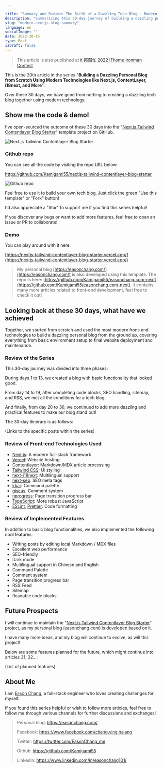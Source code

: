 ```yaml
---

title: "Summary and Review: The Birth of a Dazzling Tech Blog - Modern Next.js Blog Series #30"
description: "Summarizing this 30-day journey of building a dazzling personal blog from scratch with modern front-end technologies, revisiting the learned content, implemented features, and used technologies."
slug: "modern-nextjs-blog-summary"
language: en
socialImage: ""
date: 2022-10-15
type: Post
isDraft: false
---
```


> This article is also published at [it 邦幫忙 2022 iThome Ironman Contest](https://ithelp.ithome.com.tw/articles/10308942)

This is the 30th article in the series "**Building a Dazzling Personal Blog from Scratch Using Modern Technologies like Next.js, ContentLayer, i18next, and More**".

Over these 30 days, we have gone from nothing to creating a dazzling tech blog together using modern technology.

## Show me the code & demo!

I've open-sourced the outcome of these 30 days into the "[Next.js Tailwind Contentlayer Blog Starter](https://github.com/Kamigami55/nextjs-tailwind-contentlayer-blog-starter)" template project on GitHub.

![Next.js Tailwind Contentlayer Blog Starter](https://i.imgur.com/oNtgi9e.png)

### Github repo

You can see all the code by visiting the repo URL below:

https://github.com/Kamigami55/nextjs-tailwind-contentlayer-blog-starter

![Github repo](https://i.imgur.com/vYRUaL3.jpg)

Feel free to use it to build your own tech blog. Just click the green "Use this template" or "Fork" button!

I'd also appreciate a "Star" to support me if you find this series helpful!

If you discover any bugs or want to add more features, feel free to open an issue or PR to collaborate!

### Demo

You can play around with it here:

[https://nextjs-tailwind-contentlayer-blog-starter.vercel.app/](https://nextjs-tailwind-contentlayer-blog-starter.vercel.app/)

> My personal blog [https://easonchang.com/](https://easonchang.com/) is also developed using this template.
> The repo is here: [https://github.com/Kamigami55/easonchang.com-next](https://github.com/Kamigami55/easonchang.com-next).
> It contains many more articles related to front-end development, feel free to check it out!

## Looking back at these 30 days, what have we achieved

Together, we started from scratch and used the most modern front-end technologies to build a dazzling personal blog from the ground up, covering everything from basic environment setup to final website deployment and maintenance.

### Review of the Series

This 30-day journey was divided into three phases:

During days 1 to 13, we created a blog with basic functionality that looked good.

From day 14 to 19, after completing code blocks, SEO handling, sitemap, and RSS, we met all the conditions for a tech blog.

And finally, from day 20 to 30, we continued to add more dazzling and practical features to make our blog stand out!

The 30-day itinerary is as follows:

(Links to the specific posts within the series)

### Review of Front-end Technologies Used

- [Next.js](https://nextjs.org/): A modern full-stack framework
- [Vercel](https://vercel.com/home): Website hosting
- [Contentlayer](https://github.com/contentlayerdev/contentlayer): Markdown/MDX article processing
- [Tailwind CSS](https://tailwindcss.com/): UI styling
- [next-i18next](https://github.com/i18next/next-i18next): Multilingual support
- [next-seo](https://github.com/garmeeh/next-seo): SEO meta tags
- [kbar](https://github.com/timc1/kbar): Command palette
- [giscus](https://github.com/giscus/giscus): Comment system
- [nprogress](https://github.com/rstacruz/nprogress): Page transition progress bar
- [TypeScript](https://www.typescriptlang.org/): More robust JavaScript
- [ESLint](https://eslint.org/), [Prettier](https://prettier.io/): Code formatting

### Review of Implemented Features

In addition to basic blog functionalities, we also implemented the following cool features:

- Writing posts by editing local Markdown / MDX files
- Excellent web performance
- SEO-friendly
- Dark mode
- Multilingual support in Chinese and English
- Command Palette
- Comment system
- Page transition progress bar
- RSS Feed
- Sitemap
- Readable code blocks

## Future Prospects

I will continue to maintain the "[Next.js Tailwind Contentlayer Blog Starter](https://github.com/Kamigami55/nextjs-tailwind-contentlayer-blog-starter)" project, as my personal blog ([easonchang.com](https://easonchang.com/)) is developed based on it.

I have many more ideas, and my blog will continue to evolve, as will this project!

Below are some features planned for the future, which might continue into articles 31, 32...:

(List of planned features)

## About Me

I am [Eason Chang](https://easonchang.com/about), a full-stack engineer who loves creating challenges for myself.

If you found this series helpful or wish to follow more articles, feel free to follow me through various channels for further discussions and exchanges!

> Personal blog: https://easonchang.com/
>
> Facebook: https://www.facebook.com/chang.ying.hsiang
>
> Twitter: https://twitter.com/EasonChang_me
>
> Github: https://github.com/Kamigami55
>
> LinkedIn: https://www.linkedin.com/in/easonchang101/